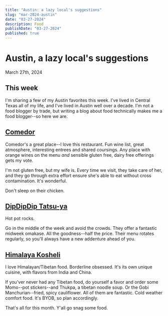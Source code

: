 ```yaml
---
title: "Austin: a lazy local's suggestions"
slug: "mar-2024-austin"
date: "03-27-2024"
description: Food
publishDate: "03-27-2024"
published: true
---
```


# Austin, a lazy local's suggestions

March 27th, 2024

## This week

I'm sharing a few of my Austin favorites this week. I've lived in Central Texas
all of my life, and I've lived in Austin well over a decade. I'm not a food
blogger by trade, but writing a blog about food technically makes me a food
blogger--so here we are.

## [Comedor](https://comedortx.com/menu/)

Comedor's a great place--I love this restaurant. Fun wine list, great
atmosphere, interesting entrees and shared coursings. Any place with orange
wines on the menu _and_ sensible gluten free, dairy free offerings gets my vote.

I'm not gluten free, but my wife is. Every time we visit, they take care of her,
and they go through extra effort ensure she's able to eat without cross
contamination. It's wonderful.

Don't sleep on their chicken.

## [DipDipDip Tatsu-ya](https://www.dipdipdip-tatsuya.com/menu)

Hot pot rocks.

Go in the middle of the week and avoid the crowds. They offer a fantastic
midweek omakase. All the goodness--half the price. Their menu rotates regularly,
so you'll always have a new addenture ahead of you.

## [Himalaya Kosheli](https://www.himalayakosheli.com/)

I love Himalayan/Tibetan food. Borderline obsessed. It's its own unique cuisine,
with flavors from India and China.

If you'ver never had any Tibetan food, do yourself a favor and order some
Momo--pot stickers--and Thukpa, a tibetan noodle soup. Or the Gobi
Manchurian--fried, spicy cauliflower. All of them are fantastic. Cold weather
comfort food. It's BYOB, so plan accordingly.

That's all for this month. Y'all go snag some food.
